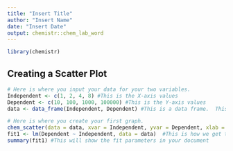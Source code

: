 ```yaml
---
title: "Insert Title"
author: "Insert Name"
date: "Insert Date"
output: chemistr::chem_lab_word
---
```


```r
library(chemistr)
```        


## Creating a Scatter Plot
 
```r
# Here is where you input your data for your two variables.  
Independent <- c(1, 2, 4, 8) #This is the X-axis values
Dependent <- c(10, 100, 1000, 100000) #This is the Y-axis values
data <- data_frame(Independent, Dependent) #This is a data frame.  This links all your variables into a single table.
```


```r
# Here is where you create your first graph.   
chem_scatter(data = data, xvar = Independent, yvar = Dependent, xlab = "Axis Label", ylab = "Axis Label") #This is the info for making the graph.  If you are making a new graph, the variables will need to reflect this.
fit1 <- lm(Dependent ~ Independent, data = data)  #This is how we get the fit values out.  If you change the variables you're graphing, the same will need to be done here.
summary(fit1) #This will show the fit parameters in your document
```
